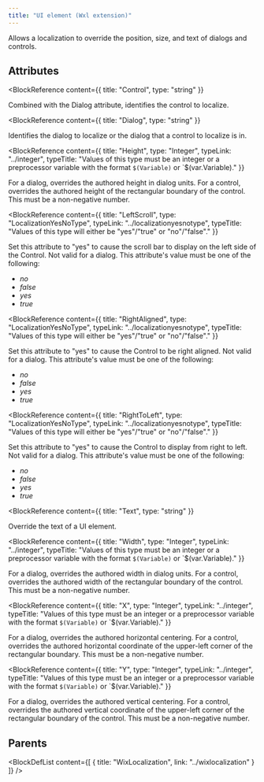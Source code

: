 ```yaml
---
title: "UI element (Wxl extension)"
---
```



Allows a localization to override the position, size, and text of dialogs and controls.


## Attributes

<BlockWrapper>

  <BlockReference
    content={{
      title: "Control",
      type: "string"
    }}
  >
  Combined with the Dialog attribute, identifies the control to localize.
  </BlockReference>

  <BlockReference
    content={{
      title: "Dialog",
      type: "string"
    }}
  >
  Identifies the dialog to localize or the dialog that a control to localize is in.
  </BlockReference>

  <BlockReference
    content={{
      title: "Height",
      type: "Integer",
      typeLink: "../integer",
      typeTitle: "Values of this type must be an integer or a preprocessor variable with the format `$(Variable)` or `$(var.Variable)."
    }}
  >
  For a dialog, overrides the authored height in dialog units. For a control, overrides the authored height of the rectangular boundary of the control. This must be a non-negative number.
  </BlockReference>

  <BlockReference
    content={{
      title: "LeftScroll",
      type: "LocalizationYesNoType",
      typeLink: "../localizationyesnotype",
      typeTitle: "Values of this type will either be \"yes\"/\"true\" or \"no\"/\"false\"."
    }}
  >
  Set this attribute to "yes" to cause the scroll bar to display on the left side of the Control. Not valid for a dialog. This attribute's value must be one of the following:
  - *no*
  - *false*
  - *yes*
  - *true*
  </BlockReference>

  <BlockReference
    content={{
      title: "RightAligned",
      type: "LocalizationYesNoType",
      typeLink: "../localizationyesnotype",
      typeTitle: "Values of this type will either be \"yes\"/\"true\" or \"no\"/\"false\"."
    }}
  >
  Set this attribute to "yes" to cause the Control to be right aligned. Not valid for a dialog. This attribute's value must be one of the following:
  - *no*
  - *false*
  - *yes*
  - *true*
  </BlockReference>

  <BlockReference
    content={{
      title: "RightToLeft",
      type: "LocalizationYesNoType",
      typeLink: "../localizationyesnotype",
      typeTitle: "Values of this type will either be \"yes\"/\"true\" or \"no\"/\"false\"."
    }}
  >
  Set this attribute to "yes" to cause the Control to display from right to left. Not valid for a dialog. This attribute's value must be one of the following:
  - *no*
  - *false*
  - *yes*
  - *true*
  </BlockReference>

  <BlockReference
    content={{
      title: "Text",
      type: "string"
    }}
  >
  Override the text of a UI element.
  </BlockReference>

  <BlockReference
    content={{
      title: "Width",
      type: "Integer",
      typeLink: "../integer",
      typeTitle: "Values of this type must be an integer or a preprocessor variable with the format `$(Variable)` or `$(var.Variable)."
    }}
  >
  For a dialog, overrides the authored width in dialog units. For a control, overrides the authored width of the rectangular boundary of the control. This must be a non-negative number.
  </BlockReference>

  <BlockReference
    content={{
      title: "X",
      type: "Integer",
      typeLink: "../integer",
      typeTitle: "Values of this type must be an integer or a preprocessor variable with the format `$(Variable)` or `$(var.Variable)."
    }}
  >
  For a dialog, overrides the authored horizontal centering. For a control, overrides the authored horizontal coordinate of the upper-left corner of the rectangular boundary. This must be a non-negative number.
  </BlockReference>

  <BlockReference
    content={{
      title: "Y",
      type: "Integer",
      typeLink: "../integer",
      typeTitle: "Values of this type must be an integer or a preprocessor variable with the format `$(Variable)` or `$(var.Variable)."
    }}
  >
  For a dialog, overrides the authored vertical centering. For a control, overrides the authored vertical coordinate of the upper-left corner of the rectangular boundary of the control. This must be a non-negative number.
  </BlockReference>

</BlockWrapper>


## Parents

<BlockDefList content={[
    {
      title: "WixLocalization",
      link: "../wixlocalization"
    }
  ]}
/>